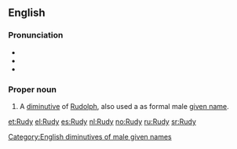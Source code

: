{{also|rudy}}
==English==

===Pronunciation===
* {{IPA|/ˈɹuːdi/|lang=en}}
* {{homophones|rudy|rudie|lang=en}}
* {{rhymes|uːdi|lang=en}}

===Proper noun===
{{en-proper noun}}

# A [[diminutive]] of [[Rudolph]], also used a as formal male [[given name]].

[[Category:English diminutives of male given names]]

[[et:Rudy]]
[[el:Rudy]]
[[es:Rudy]]
[[nl:Rudy]]
[[no:Rudy]]
[[ru:Rudy]]
[[sr:Rudy]]